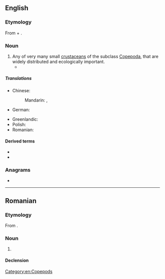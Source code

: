 ==English==
{{wikipedia}}

===Etymology===
{{root|en|ine-pro|*keh₂p-}}
From {{der|en|grc|κώπη||handle}} + {{affix|en|-pod}}.

===Noun===
{{en-noun}}

# Any of very many small [[crustacean]]s of the subclass [[Copepoda]], that are widely distributed and ecologically important.
#*{{quote-book|en|2012|{{w|Caspar Henderson}}|The Book of Barely Imagined Beings|edition=2013|publisher=Granta Books|page=270
|passage=To eat, the whale takes a wide-open gulp of water and closes its jaws to a slit so that as it pushes its tongue forwards and upwards, water is forced through the baleen while the '''copepods''', krill and other animals it likes to eat remain in its mouth.}}

=====Translations=====
{{trans-top|any of very many small crustaceans, of the subclass Copepoda}}
* Chinese:
*: Mandarin: {{t|zh|橈足}}, {{t|zh|桡足|tr=ráozú}}
* German: {{t|de|Ruderfußkrebs|m}}
{{trans-mid}}
* Greenlandic: {{t|kl|illeraq}}
* Polish: {{t+|pl|widłonóg|m}}
* Romanian: {{t+|ro|copepod|n}}
{{trans-bottom}}

====Derived terms====
* {{l|en|copepodid}}
* {{l|en|copepodite}}

===Anagrams===
* {{anagrams|en|a=cdeoopp|co-opped}}

[[Category:en:Copepods]]

----

==Romanian==

===Etymology===
From {{bor|ro|fr|copépodes}}.

===Noun===
{{ro-noun|n|copepode}}

# {{l|en|copepod}}

====Declension====
{{ro-noun-n}}

{{c|ro|Crustaceans}}